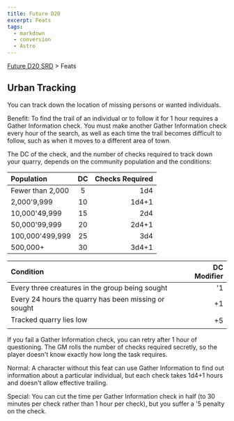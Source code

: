 ```yaml
---
title: Future D20
excerpt: Feats
tags:
  - markdown
  - conversion
  - Astro
---
```






[Future D20 SRD]( / ) > Feats




## Urban Tracking


You can track down the location of missing persons or wanted individuals.


Benefit: To find the trail of an individual or to follow it for 1 hour requires a Gather Information check. You must make another Gather Information check every hour of the search, as well as each time the trail becomes difficult to follow, such as when it moves to a different area of town.


The DC of the check, and the number of checks required to track down your quarry, depends on the community population and the conditions:


| Population | DC | Checks Required |
| :------------ | :----: | -----------------: |
| Fewer than 2,000 | 5 | 1d4 |
| 2,000'9,999 | 10 | 1d4+1 |
| 10,000'49,999 | 15 | 2d4 |
| 50,000'99,999 | 20 | 2d4+1 |
| 100,000'499,999 | 25 | 3d4 |
| 500,000+ | 30 | 3d4+1 |



| Condition | DC Modifier |
| :----------- | -------------: |
| Every three creatures in the group being sought | '1 |
| Every 24 hours the quarry has been missing or sought | +1 |
| Tracked quarry lies low | +5 |



If you fail a Gather Information check, you can retry after 1 hour of questioning. The GM rolls the number of checks required secretly, so the player doesn't know exactly how long the task requires.


Normal: A character without this feat can use Gather Information to find out information about a particular individual, but each check takes 1d4+1 hours and doesn't allow effective trailing.


Special: You can cut the time per Gather Information check in half (to 30 minutes per check rather than 1 hour per check), but you suffer a '5 penalty on the check.



